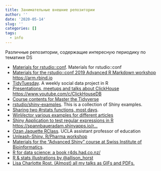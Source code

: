 ```yaml
---
title: Занимательные внешние репозитории
author: ''
date: '2020-05-14'
slug: ''
categories: []
tags:
  - info
---
```


Различные репозитории, содержащие интересную периодику по тематике DS

- [Materials for rstudio::conf](https://github.com/rstudio/rstudio-conf). Materials for rstudio::conf
- [Materials for the rstudio::conf 2019 Advanced R Markdown workshop https://arm.rbind.io](https://github.com/rstudio-education/arm-workshop-rsc2019)
- [TidyTuesday](https://github.com/rfordatascience/tidytuesday.git). A weekly social data project in R
- [Presentations, meetups and talks about ClickHouse https://www.youtube.com/c/ClickHouseDB](https://github.com/ClickHouse/clickhouse-presentations)
- [Course contents for Master the Tidyverse](https://github.com/rstudio/master-the-tidyverse)
- [rstudio/shiny-examples](https://github.com/rstudio/shiny-examples). This is a collection of Shiny examples.
- [Sharing two #rstats functions, most days](https://github.com/sharlagelfand/twofunctionsmostdays).
- [WinVector various examples for different articles](https://github.com/WinVector/Examples)
- [Shiny Application to test regular expressions in R https://spannbaueradam.shinyapps.io/r…](https://github.com/AdamSpannbauer/r_regex_tester_app)
- [Ozan Jaquette RClass](https://github.com/ozanj/rclass). UCLA assistant professor of education
- [Unleash-Shiny. R/Pharma workshop](https://github.com/RinteRface/Unleash-Shiny.git)
- [Materials for the "Advanced Shiny" course at Swiss Institute of Bioinformatics](https://github.com/rstudio-education/advanced-shiny-sib.git).
- [R for data science: a book r4ds.had.co.nz/](https://github.com/hadley/r4ds.git)
- [R & stats illustrations by @allison_horst](https://github.com/allisonhorst/stats-illustrations.git)
- [Lisa Charlotte Rost. (Almost) all my talks as GIFs and PDFs.](https://github.com/lisacharlotterost/talk-slides.git)